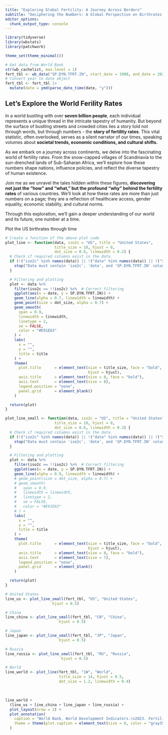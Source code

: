 ```yaml
---
title: "Exploring Global Fertility: A Journey Across Borders"
subtitle: "Deciphering the Numbers: A Global Perspective on Birthrates and Beyond"
editor_options: 
  chunk_output_type: console
---
```


```r
library(tidyverse)
library(wbstats)
library(patchwork)

theme_set(theme_minimal())

# Get data from World Bank
str(wb_cachelist, max.level = 1)
fert_tbl <- wb_data("SP.DYN.TFRT.IN", start_date = 1900, end_date = 2020, country = "all")
# Convert year to date object
fert_tbl <- fert_tbl |> 
  mutate(date = ymd(parse_date_time(date, "y")))
```


## Let's Explore the World Ferility Rates

In a world bustling with over **seven billion people**, each individual represents a unique thread in the intricate tapestry of humanity. But beyond the surface of bustling streets and crowded cities lies a story told not through words, but through numbers - the **story of fertility rates**. This vital statistic, often overlooked, serves as a silent narrator of our times, speaking volumes about **societal trends, economic conditions, and cultural shifts.**

As we embark on a journey across continents, we delve into the fascinating world of fertility rates. From the snow-capped villages of Scandinavia to the sun-drenched lands of Sub-Saharan Africa, we'll explore how these numbers shape nations, influence policies, and reflect the diverse tapestry of human existence.

Join me as we unravel the tales hidden within these figures, **discovering not just the "how" and "what," but the profound "why" behind the fertility rates** of various countries. We'll look at how these rates are more than just numbers on a page; they are a reflection of healthcare access, gender equality, economic stability, and cultural norms.

Through this exploration, we'll gain a deeper understanding of our world and its future, one number at a time.



Plot the US birthrates through time

```r
# Create a function of the above plot code
plot_line <- function(data, iso2c = "US", title = "United States",
                      title_size = 10, hjust = 0,
                      dot_size = 0.6, linewidth = 0.2) {
  # Check if required columns exist in the data
  if (!("iso2c" %in% names(data)) || !("date" %in% names(data)) || !("SP.DYN.TFRT.IN" %in% names(data))) {
    stop("Data must contain 'iso2c', 'date', and 'SP.DYN.TFRT.IN' columns.")
  }

  # Filtering and plotting
  plot <- data %>%
    filter(iso2c == !!iso2c) %>%  # Correct filtering
    ggplot(aes(x = date, y = SP.DYN.TFRT.IN)) +
    geom_line(alpha = 0.7, linewidth = linewidth) +
    geom_point(size = dot_size, alpha = 0.7) +
    geom_smooth(
      span = 0.9,
      linewidth = linewidth,
      linetype = 2,
      se = FALSE,
      color = "#E91E63"
    ) +
    labs(
      x = "",
      y = "",
      title = title
    ) +
    theme(
      plot.title      = element_text(size = title_size, face = "bold",
                                     hjust = hjust),
      axis.title      = element_text(size = 8, face = "bold"),
      axis.text       = element_text(size = 8),
      legend.position = "none",
      panel.grid      = element_blank()
    )

  return(plot)
}

plot_line_small <- function(data, iso2c = "US", title = "United States",
                      title_size = 10, hjust = 0,
                      dot_size = 0.6, linewidth = 0.3) {
  # Check if required columns exist in the data
  if (!("iso2c" %in% names(data)) || !("date" %in% names(data)) || !("SP.DYN.TFRT.IN" %in% names(data))) {
    stop("Data must contain 'iso2c', 'date', and 'SP.DYN.TFRT.IN' columns.")
  }

  # Filtering and plotting
  plot <- data %>%
    filter(iso2c == !!iso2c) %>%  # Correct filtering
    ggplot(aes(x = date, y = SP.DYN.TFRT.IN)) +
    geom_line(alpha = 0.9, linewidth = linewidth) +
    # geom_point(size = dot_size, alpha = 0.7) +
    # geom_smooth(
    #   span = 0.9,
    #   linewidth = linewidth,
    #   linetype = 2,
    #   se = FALSE,
    #   color = "#E91E63"
    # ) +
    labs(
      x = "",
      y = "",
      title = title
    ) +
    theme(
      plot.title      = element_text(size = title_size, face = "bold",
                                     hjust = hjust),
      axis.title      = element_text(size = 8, face = "bold"),
      axis.text       = element_text(size = 7),
      legend.position = "none",
      panel.grid      = element_blank()
    )

  return(plot)
}
```


```r

# United States
line_us <- plot_line_small(fert_tbl, "US", "United States",
                     hjust = 0.5)

# China
line_china <- plot_line_small(fert_tbl, "CN", "China",
                        hjust = 0.5)

# Japan
line_japan <- plot_line_small(fert_tbl, "JP", "Japan",
                        hjust = 0.5)

# Russia
line_russia <- plot_line_small(fert_tbl, "RU", "Russia",
                         hjust = 0.5)

# World
line_world <- plot_line(fert_tbl, "1W", "World",
                        title_size = 14, hjust = 0.5,
                        dot_size = 1.2, linewidth = 0.4)

```

<br>

```r
line_world + 
  (line_us + line_china + line_japan + line_russia) + 
  plot_layout(nrow = 2) +
  plot_annotation(
    caption = "World Bank, World Development Indicators.\n2023. Fertility rate, total (births per woman).\nhttps://data.worldbank.org/indicator/SP.DYN.TFRT.IN",
    theme = theme(plot.caption = element_text(size = 8, color = "gray35"))
  )
```



